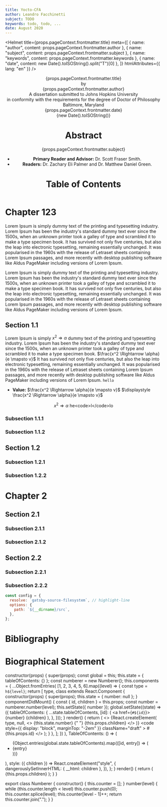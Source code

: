 ```yaml
---
title: Yocto-CFA
author: Leandro Facchinetti
subject: TODO
keywords: todo, todo, ...
date: August 2020
---
```


<Helmet
  title={props.pageContext.frontmatter.title}
  meta={[
    { name: "author", content: props.pageContext.frontmatter.author },
    { name: "subject", content: props.pageContext.frontmatter.subject },
    { name: "keywords", content: props.pageContext.frontmatter.keywords },
    { name: "date", content: new Date().toISOString().split("T")[0] },
  ]}
  htmlAttributes={{ lang: "en" }}
/>

<header>
<div className="title-page">
<div className="title">{props.pageContext.frontmatter.title}</div>
<div className="author">by<br />{props.pageContext.frontmatter.author}</div>
<div className="statement">A dissertation submitted to Johns Hopkins University<br />in conformity with the requirements for the degree of Doctor of Philosophy</div>
<div className="publishing-location">Baltimore, Maryland<br />{props.pageContext.frontmatter.date}</div>
<div className="timestamp draft">{new Date().toISOString()}</div>
</div>

# Abstract

<p>{props.pageContext.frontmatter.subject}</p>

- **Primary Reader and Advisor:** Dr. Scott Fraser Smith.
- **Readers:** Dr. Zachary Eli Palmer and Dr. Matthew Daniel Green.

# Table of Contents

<TableOfContents />

</header>

<main>

# Chapter 123

Lorem Ipsum is simply dummy text of the printing and typesetting industry. Lorem Ipsum has been the industry's standard dummy text ever since the 1500s, [](#section-11) when [](#undefined) an unknown printer took a galley of type and scrambled it to make a type specimen book. It has survived not only five centuries, but also the leap into electronic typesetting, remaining essentially unchanged. It was popularised in the 1960s with the release of Letraset sheets containing Lorem Ipsum passages, and more recently with desktop publishing software like Aldus PageMaker including versions of Lorem Ipsum.

Lorem Ipsum is simply dummy text of the printing and typesetting industry. Lorem Ipsum has been the industry's standard dummy text ever since the 1500s, [](#section-11) when [](#undefined) an unknown printer took a galley of type and scrambled it to make a type specimen book. It has survived not only five centuries, but also the leap into electronic typesetting, remaining essentially unchanged. It was popularised in the 1960s with the release of Letraset sheets containing Lorem Ipsum passages, and more recently with desktop publishing software like Aldus PageMaker including versions of Lorem Ipsum.

## Section 1.1

Lorem Ipsum is simply $x^2 \Rightarrow \alpha$ dummy text of the printing and typesetting industry. Lorem Ipsum has been the industry's standard dummy text ever since the 1500s, when an unknown printer took a galley of type and scrambled it to make a type specimen book. $\frac{x^2 \Rightarrow \alpha}{e \mapsto v}$ It has survived not only five centuries, but also the leap into electronic typesetting, remaining essentially unchanged. It was popularised in the 1960s with the release of Letraset sheets containing Lorem Ipsum passages, and more recently with desktop publishing software like Aldus PageMaker including versions of Lorem Ipsum. `hello`

- **Value:** $\frac{x^2 \Rightarrow \alpha}{e \mapsto v}$ $\displaystyle \frac{x^2 \Rightarrow \alpha}{e \mapsto v}$

$$
x^2 \Rightarrow \alpha \text{   he<code>l</code>lo}
$$

### Subsection 1.1.1

### Subsection 1.1.2

## Section 1.2

### Subsection 1.2.1

### Subsection 1.2.2

# Chapter 2

## Section 2.1

### Subsection 2.1.1

### Subsection 2.1.2

## Section 2.2

### Subsection 2.2.1

### Subsection 2.2.2

```js
const config = {
  resolve: `gatsby-source-filesystem`, // highlight-line
  options: {
    path: `${__dirname}/src`,
  },
};
```

</main>

<footer>

# Bibliography

# Biographical Statement

</footer>


  constructor(props) {
    super(props);
    const global = this;
    this.state = { tableOfContents: {} };
    const numberer = new Numberer();
    this.components = {
      ...Object.fromEntries(
        [1, 2, 3, 4, 5, 6].map((level) => {
          const type = `h${level}`;
          return [
            type,
            class extends React.Component {
              constructor(props) {
                super(props);
                this.state = { number: null };
              }
              componentDidMount() {
                const { id, children } = this.props;
                const number = numberer.number(level);
                this.setState({ number });
                global.setState((state) => ({
                  tableOfContents: {
                    ...state.tableOfContents,
                    [id]: (
                      <a href={`#${id}`}>
                        <span class="heading-number">{number}</span> {children}
                      </a>
                    ),
                  },
                }));
              }
              render() {
                return (
                  <>
                    {React.createElement(
                      type,
                      null,
                      <>
                        <span id={this.props.id} class="heading-number">
                          {this.state.number}
                        </span>{" "}
                        {this.props.children}
                      </>
                    )}
                    <code
                      style={{ display: "block", marginTop: "-2em" }}
                      className="draft"
                    >
                      #{this.props.id}
                    </code>
                  </>
                );
              }
            },
          ];
        })
      ),
      TableOfContents: () => (
        <ul className="table-of-contents">
          {Object.entries(global.state.tableOfContents).map(([id, entry]) => (
            <li key={id}>{entry}</li>
          ))}
        </ul>
      ),
      style: ({ children }) =>
        React.createElement("style", {
          dangerouslySetInnerHTML: { __html: children },
        }),
    };
  }
  render() {
    return (
      <MDXProvider components={this.components}>
        {this.props.children}
      </MDXProvider>
    );
  }
}

export class Numberer {
  constructor() {
    this.counter = [];
  }
  number(level) {
    while (this.counter.length < level) this.counter.push(0);
    this.counter.splice(level);
    this.counter[level - 1]++;
    return this.counter.join(".");
  }
}

<style>{`
@import "../node_modules/typeface-pt-serif/index.css";
@import "../node_modules/typeface-pt-mono/index.css";
@import "../node_modules/katex/dist/katex.css";

@page {
  size: US-Letter;
  margin: 1in 1in 1in 1.5in;
  font: 10pt/1 "PT Serif", prince-no-fallback;
  @bottom {
    content: counter(page);
  }
}

body {
  font: 12pt/2 "PT Serif", prince-no-fallback;
  text-align: justify;
  hyphens: auto;
}

a {
  text-decoration: none;
  color: black;
}

a[href^="#"] {
  content: "§ " target-content(attr(href));
}

code {
  font-family: "PT Mono", prince-no-fallback;
}

p + p {
  margin-top: -1.12em;
  text-indent: 2em;
}

h1,
h2,
h3 {
  line-height: 1.3;
}

h1 {
  break-before: page;
}

h2,
h3 {
  margin-top: 2em;
}

.heading-number {
  margin-right: 0.5em;
}

pre {
  font-size: 10pt;
  line-height: 1.2;
  white-space: pre-wrap;
}

.grvsc-line {
  display: block;
}

.grvsc-line-highlighted {
  background-color: #e0ffff;
}

.draft {
${
  process.env.NODE_ENV === "development"
    ? `
      font-size: 10pt;
      color: #bbb;
      font-weight: normal;
    `
    : `display: none;`
}
}

header { 
  page: header;
}

@page header {
  @bottom {
    content: counter(page, lower-roman);
  }
}

.title-page {
  page: title-page;
  line-height: 1.2;
  text-align: center;
}

@page title-page {
  @bottom {
    content: normal;
  }
}

.title-page .title {
  margin-top: 1.5in;
  text-transform: uppercase;
  font-weight: bold;
  letter-spacing: 2pt;
}

.title-page .author {
  margin-top: 1in;
}

.title-page .statement {
  margin-top: 1.5in;
}

.title-page .publishing-location {
  margin-top: 0.5in;
}

.title-page .timestamp {
  margin-top: 0.5in;
}

.table-of-contents {
  list-style-type: none;
  margin: 0;
}

.table-of-contents a {
  content: normal;
}

.table-of-contents a::after {
  content: leader(dotted) target-counter(attr(href), page);
}

.table-of-contents a[data-section="header"]::after {
  content: leader(dotted) target-counter(attr(href), page, lower-roman);
}

main {
  counter-reset: page 1;
}
`}</style>
